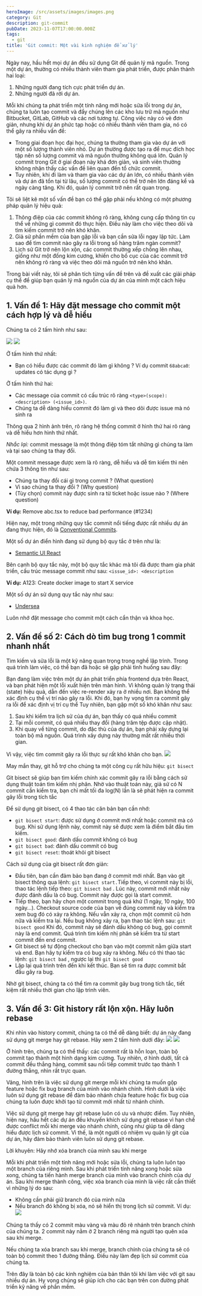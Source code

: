 ```yaml
---
heroImage: /src/assets/images/images.png
category: Git
description: git-commit
pubDate: 2023-11-07T17:00:00.000Z
tags:
  - git
title: 'Git commit: Một vài kinh nghiệm để xử lý'
---
```


Ngày nay, hầu hết mọi dự án đều sử dụng Git để quản lý mã nguồn. Trong một dự án, thường có nhiều thành viên tham gia phát triển, được phân thành hai loại:

1. Những người đang tích cực phát triển dự án.
2. Những người đã rời dự án.

Mỗi khi chúng ta phát triển một tính năng mới hoặc sửa lỗi trong dự án, chúng ta luôn tạo commit và đẩy chúng lên các kho lưu trữ mã nguồn như Bitbucket, GitLab, GitHub và các nơi tương tự. Công việc này có vẻ đơn giản, nhưng khi dự án phức tạp hoặc có nhiều thành viên tham gia, nó có thể gây ra nhiều vấn đề:

* Trong giai đoạn học đại học, chúng ta thường tham gia vào dự án với một số lượng thành viên nhỏ. Dự án thường được tạo ra để mục đích học tập nên số lượng commit và mã nguồn thường không quá lớn. Quản lý commit trong Git ở giai đoạn này khá đơn giản, và sinh viên thường không nhận thấy các vấn đề liên quan đến tổ chức commit.
* Tuy nhiên, khi đi làm và tham gia vào các dự án lớn, có nhiều thành viên và dự án đã tồn tại từ lâu, số lượng commit có thể trở nên lớn đáng kể và ngày càng tăng. Khi đó, quản lý commit trở nên rất quan trọng.

Tôi sẽ liệt kê một số vấn đề bạn có thể gặp phải nếu không có một phương pháp quản lý hiệu quả:

1. Thông điệp của các commit không rõ ràng, không cung cấp thông tin cụ thể về những gì commit đó thực hiện. Điều này làm cho việc theo dõi và tìm kiếm commit trở nên khó khăn.
2. Giả sử phần mềm của bạn gặp lỗi và bạn cần sửa lỗi ngay lập tức. Làm sao để tìm commit nào gây ra lỗi trong số hàng trăm ngàn commit?
3. Lịch sử Git trở nên lộn xộn, các commit thường xếp chồng lên nhau, giống như một đống kim cương, khiến cho bố cục của các commit trở nên không rõ ràng và việc theo dõi mã nguồn trở nên khó khăn.

Trong bài viết này, tôi sẽ phân tích từng vấn đề trên và đề xuất các giải pháp cụ thể để giúp bạn quản lý mã nguồn của dự án của mình một cách hiệu quả hơn.

## 1. Vấn đề 1: Hãy đặt message cho commit một cách hợp lý và dễ hiểu

Chúng ta có 2 tấm hình như sau:

![](https://res.cloudinary.com/anhchangtoanhoc97/image/upload/v1697899235/Blogs/Git%20commit/ddshx6szrlsdhf3peopc.png)
![](https://res.cloudinary.com/anhchangtoanhoc97/image/upload/v1697899440/Blogs/Git%20commit/zpfryy1adkfxhqw26pxh.png)

Ở tấm hình thứ nhất:

* Bạn có hiểu được các commit đó làm gì không ? Ví dụ commit `68abca0`: updates có tác dụng gì ?

Ở tấm hình thứ hai:

* Các message của commit có cấu trúc rõ ràng `<type>(scope): <description> (<issue_id>)`.
* Chúng ta dễ dàng hiểu commit đó làm gì và theo dõi được issue mà nó sinh ra

Thông qua 2 hình ảnh trên, rõ ràng hệ thống commit ở hình thứ hai rõ ràng và dễ hiểu hơn hình thứ nhất.

*Nhắc lại:* commit message là một thông điệp tóm tắt những gì chúng ta làm và tại sao chúng ta thay đổi.

Một commit message được xem là rõ ràng, dễ hiểu và dễ tìm kiếm thì nên chứa 3 thông tin như sau:

* Chúng ta thay đổi cái gì trong commit ? (What question)
* Vì sao chúng ta thay đổi ? (Why question)
* (Tùy chọn) commit này được sinh ra từ ticket hoặc issue nào ? (Where question)

**Ví dụ:** Remove abc.tsx to reduce bad performance (#1234)

Hiện nay, một trong những quy tắc commit nổi tiếng được rất nhiều dự án đang thực hiện, đó là [Conventional Commits](https://www.conventionalcommits.org/en/v1.0.0/).

Một số dự án điển hình đang sử dụng bộ quy tắc ở trên như là:

* [Semantic UI React](https://github.com/Semantic-Org/Semantic-UI-React)

Bên cạnh bộ quy tắc này, một bộ quy tắc khác mà tôi đã được tham gia phát triển, cấu trúc message commit như sau:
`<issue_id>: <description`

**Ví dụ:** A123: Create docker image to start X service

Một số dự án sử dụng quy tắc này như sau:

* [Undersea](https://github.com/undertheseanlp/underthesea)

Luôn nhớ đặt message cho commit một cách cẩn thận và khoa học.

## 2. Vấn đề số 2: Cách dò tìm bug trong 1 commit nhanh nhất

Tìm kiếm và sửa lỗi là một kỹ năng quan trọng trong nghề lập trình. Trong quá trình làm việc, có thể bạn đã hoặc sẽ gặp phải tình huống sau đây:

Bạn đang làm việc trên một dự án phát triển phía frontend dựa trên React, và bạn phát hiện một lỗi xuất hiện trên màn hình. Vì không quản lý trạng thái (state) hiệu quả, dẫn đến việc re-render xảy ra ở nhiều nơi. Bạn không thể xác định cụ thể vị trí nào gây ra lỗi. Khi đó, bạn hy vọng tìm ra commit gây ra lỗi để xác định vị trí cụ thể
Tuy nhiên, bạn gặp một số khó khăn như sau:

1. Sau khi kiểm tra lịch sử của dự án, bạn thấy có quá nhiều commit
2. Tại mỗi commit, có quá nhiều thay đổi (hàng trăm tệp được cập nhật).
3. Khi quay về từng commit, do đặc thù của dự án, bạn phải xây dựng lại toàn bộ mã nguồn. Quá trình xây dựng này thường mất rất nhiều thời gian.

Vì vậy, việc tìm commit gây ra lỗi thực sự rất khó khăn cho bạn.
![](http://res.cloudinary.com/anhchangtoanhoc97/image/upload/v1697900169/Blogs/Git%20commit/r2oqixoklwvhpgnqjnbq.jpg)

May mắn thay, git hỗ trợ cho chúng ta một công cụ rất hữu hiệu: `git bisect`

Git bisect sẽ giúp bạn tìm kiếm chính xác commit gây ra lỗi bằng cách sử dụng thuật toán tìm kiếm nhị phân. Nhờ vào thuật toán này, giả sử có N commit cần kiểm tra, bạn chỉ mất tối đa log(N) lần là sẽ phát hiện ra commit gây lỗi trong tích tắc

Để sử dụng git bisect, có 4 thao tác căn bản bạn cần nhớ:

* `git bisect start`: được sử dụng ở commit mới nhất hoặc commit mà có bug. Khi sử dụng lệnh này, commit này sẽ được xem là điểm bắt đầu tìm kiếm.
* `git bisect good`: đánh dấu commit không có bug
* `git bisect bad`: đánh dấu commit có bug
* `git bisect reset`: thoát khỏi git bisect

Cách sử dụng của git bisect rất đơn giản:

* Đầu tiên, bạn cần đảm bảo bạn đang ở commit mới nhất. Bạn vào git bisect thông qua lệnh: `git bisect start.`Tiếp theo, vì commit này bị lỗi, thao tác lệnh tiếp theo: `git bisect bad` . Lúc này, commit mới nhất này được đánh dấu là có bug. Commit này được gọi là start commit.
* Tiếp theo, bạn hãy chọn một commit trong quá khứ (1 ngày, 10 ngày, 100 ngày…). Checkout source code của bạn về đúng commit này và kiểm tra xem bug đó có xảy ra không. Nếu vẫn xảy ra, chọn một commit cũ hơn nữa và kiểm tra lại. Nếu bug không xảy ra, bạn thao tác lệnh sau: `git bisect good` Khi đó, commit này sẽ đánh dấu không có bug, gọi commit này là end commit. Quá trình tìm kiếm nhị phân sẽ kiểm tra từ start commit đến end commit.
* Git bisect sẽ tự động checkout cho bạn vào một commit nằm giữa start và end. Bạn hãy tự kiểm tra có bug xảy ra không. Nếu có thì thao tác lệnh: `git bisect bad` , ngược lại thì `git bisect good`
* Lặp lại quá trình trên đến khi kết thúc. Bạn sẽ tìm ra được commit bắt đầu gây ra bug.

Nhờ git bisect, chúng ta có thể tìm ra commit gây bug trong tích tắc, tiết kiệm rất nhiều thời gian cho lập trình viên.

## 3. Vấn đề 3: Git history rất lộn xộn. Hãy luôn rebase

Khi nhìn vào history commit, chúng ta có thể dễ dàng biết: dự án này đang sử dụng git merge hay git rebase.
Hãy xem 2 tấm hình dưới đây:
![](https://res.cloudinary.com/anhchangtoanhoc97/image/upload/v1697900428/Blogs/Git%20commit/wmapwktlrfshefphmcpn.png)
![](https://res.cloudinary.com/anhchangtoanhoc97/image/upload/v1697900450/Blogs/Git%20commit/s27ugrbkfyly3hwwnkrr.png)

Ở hình trên, chúng ta có thể thấy: các commit rất là hỗn loạn, toàn bộ commit tạo thành một hình dạng kim cương. Tuy nhiên, ơ hình dưới, tất cả commit đều thẳng hàng, commit sau nối tiếp commit trước tạo thành 1 đường thẳng, nhìn rất trực quan.

Vâng, hình trên là việc sử dụng git merge mỗi khi chúng ta muốn gộp feature hoặc fix bug branch của mình vào nhánh chính. Hình dưới là việc luôn sử dụng git rebase để đảm bảo nhánh chứa feature hoặc fix bug của chúng ta luôn được khởi tạo từ commit mới nhất từ nhánh chính.

Việc sử dụng git merge hay git rebase luôn có ưu và nhược điểm. Tuy nhiên, hiện nay, hầu hết các dự án đều khuyến khích sử dụng git rebase vì hạn chế được conflict mỗi khi merge vào nhánh chính, cũng như giúp ta dễ dàng hiểu được lịch sử commit. Vì thế, là một người có nhiệm vụ quản lý git của dự án, hãy đảm bảo thành viên luôn sử dụng git rebase.

Lời khuyên: Hãy nhớ xóa branch của mình sau khi merge

Mỗi khi phát triển một tính năng mới hoặc sửa lỗi, chúng ta luôn luôn tạo một branch của riêng mình. Sau khi phát triển tính năng xong hoặc sửa xong, chúng ta tiến hành merge branch của mình vào branch chính của dự án. Sau khi merge thành công, việc xóa branch của mình là việc rất cần thiết vì những lý do sau:

* Không cần phải giữ branch đó của mình nữa
* Nếu branch đó không bị xóa, nó sẽ hiển thị trong lịch sử commit. Ví dụ:
  ![](https://res.cloudinary.com/anhchangtoanhoc97/image/upload/v1697900582/Blogs/Git%20commit/av1juukpoaxnv718sau8.png)

Chúng ta thấy có 2 commit màu vàng và màu đỏ rẽ nhánh trên branch chính của chúng ta. 2 commit này nằm ở 2 branch riêng mà người tạo quên xóa sau khi merge.

Nếu chúng ta xóa branch sau khi merge, branch chính của chúng ta sẽ có toàn bộ commit theo 1 đường thẳng. Điều này làm đẹp lịch sử commit của chúng ta.

Trên đây là toàn bộ các kinh nghiệm của bản thân tôi khi làm việc với git sau nhiều dự án. Hy vọng chúng sẽ giúp ích cho các bạn trên con đường phát triển kỹ năng về phần mềm.
